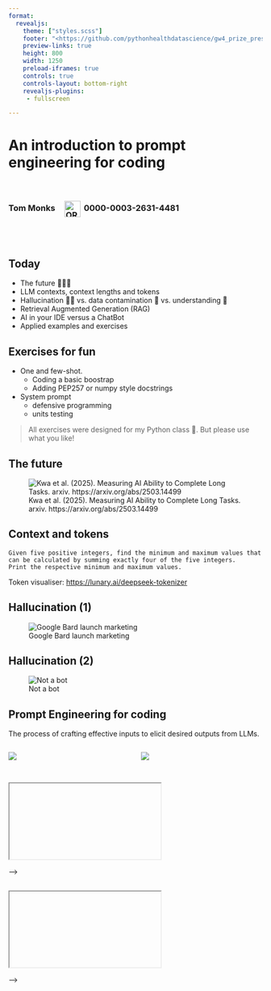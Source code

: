 ```yaml
---
format:
  revealjs: 
    theme: ["styles.scss"]
    footer: "<https://github.com/pythonhealthdatascience/gw4_prize_presentation>"
    preview-links: true
    height: 800
    width: 1250
    preload-iframes: true
    controls: true
    controls-layout: bottom-right
    revealjs-plugins:
     - fullscreen

---
```


# An introduction to prompt engineering for coding


<br>
<h3>Tom Monks <a href="https://orcid.org/0000-0003-2631-4481" aria-label="View ORCID record"><img src="images/orcid.png" alt="ORCID iD" style="width:32px; margin-left:15px; margin-right:6px; vertical-align:middle;"></a>0000-0003-2631-4481</h3>
<br>
<br>


## Today

* The future 🔮🤩😬
* LLM contexts, context lengths and tokens
* Hallucination 😵‍💫 vs. data contamination 🤢 vs. understanding 🤔
* Retrieval Augmented Generation (RAG)
* AI in your IDE versus a ChatBot
* Applied examples and exercises

## Exercises for fun

* One and few-shot. 
  * Coding a basic boostrap
  * Adding PEP257 or numpy style docstrings

* System prompt
  * defensive programming 
  * units testing

> All exercises were designed for my Python class 🐍. But please use what you like!


## The future

![Kwa et al. (2025). Measuring AI Ability to Complete Long Tasks. arxiv. https://arxiv.org/abs/2503.14499](images/kwa_et_al.png)




## Context and tokens

```text
Given five positive integers, find the minimum and maximum values that 
can be calculated by summing exactly four of the five integers. 
Print the respective minimum and maximum values.
```

Token visualiser: [https://lunary.ai/deepseek-tokenizer](https://lunary.ai/deepseek-tokenizer)

## Hallucination (1)

![Google Bard launch marketing](images/bard_halluc.png)


## Hallucination (2)

![Not a bot](images/bard_astro_response.png)


## Prompt Engineering for coding

The process of crafting effective inputs to elicit desired outputs from LLMs.

:::: {.columns}

::: {.column width="50%"}
![](images/prompt_engineer_1.jpg)
:::

::: {.column width="50%"}
![](images/prompt_engineer_2.jpg)
:::

::::

## {#Exercises fullscreen=true}

<iframe class="stretch" data-src="exercises.html"></iframe>  -->

## {#Testing fullscreen=true}

<iframe class="stretch" data-src="testing_exercises.html"></iframe>  -->


<!-- ## A simple python function


Baseline:

```text
Given five positive integers, find the minimum and maximum values that 
can be calculated by summing exactly four of the five integers. 
Print the respective minimum and maximum values.
```

Task: Do you need to issue any additional prompts to fine tune the output?  For example splitting the function into two separate functions representing the minimum and maximum values.
Task: Modify this prompt using 1-shot prompt engineering i.e. include the example output.  Try this in a new chat window and compare outputs.

Given five positive integers in a list, find the minimum and maximum values that can be calculated by summing exactly four of the five integers. Print the respective minimum and maximum values. Code the solution in Python as a python function that accepts a Python list as a parameter.

Example 

input  = [9, 3, 5, 7, 1]
Output = 16, 24 -->
